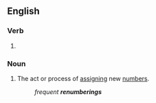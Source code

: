 ==English==
{{root|en|ine-pro|*nem-}}

===Verb===
{{head|en|verb form}}

# {{present participle of|en|renumber|nocat=1}}

===Noun===
{{en-noun}}

# The act or process of [[assign]]ing new [[number]]s.
#: ''frequent '''renumberings'''''